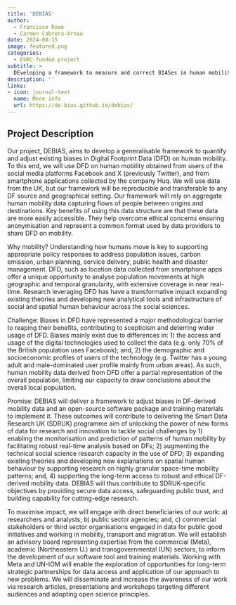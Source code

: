 ```yaml
---
title: 'DEBIAS'
author: 
  - Francisco Rowe
  - Carmen Cabrera-Arnau
date: 2024-08-15
image: featured.png
categories:
  - ESRC-funded project
subtitle: >
  DEveloping a framework to measure and correct BIASes in human mobility data extracted from digital footprints
description: ''
links:
- icon: journal-text
  name: More info
  url: https://de-bias.github.io/debias/
---
```


## Project Description

Our project, DEBIAS, aims to develop a generalisable framework to quantify and adjust existing biases in Digital Footprint Data (DFD) on human mobility. To this end, we will use DFD on human mobility obtained from users of the social media platforms Facebook and X (previously Twitter), and from smartphone applications collected by the company Huq. We will use data from the UK, but our framework will be reproducible and transferable to any DF source and geographical setting. Our framework will rely on aggregate human mobility data capturing flows of people between origins and destinations. Key benefits of using this data structure are that these data are more easily accessible. They help overcome ethical concerns ensuring anonymisation and represent a common format used by data providers to share DFD on mobility.

Why mobility? Understanding how humans move is key to supporting appropriate policy responses to address population issues, carbon emission, urban planning, service delivery, public health and disaster management. DFD, such as location data collected from smartphone apps offer a unique opportunity to analyse population movements at high geographic and temporal granularity, with extensive coverage in near real-time. Research leveraging DFD has have a transformative impact expanding existing theories and developing new analytical tools and infrastructure of social and spatial human behaviour across the social sciences.

Challenge: Biases in DFD have represented a major methodological barrier to reaping their benefits, contributing to scepticism and deterring wider usage of DFD. Biases mainly exist due to differences in: 1) the access and usage of the digital technologies used to collect the data (e.g. only 70% of the British population uses Facebook); and, 2) the demographic and socioeconomic profiles of users of the technology (e.g. Twitter has a young adult and male-dominated user profile mainly from urban areas). As such, human mobility data derived from DFD offer a partial representation of the overall population, limiting our capacity to draw conclusions about the overall local population.

Promise: DEBIAS will deliver a framework to adjust biases in DF-derived mobility data and an open-source software package and training materials to implement it. These outcomes will contribute to delivering the Smart Data Research UK (SDRUK) programme aim of unlocking the power of new forms of data for research and innovation to tackle social challenges by 1) enabling the monitorisation and prediction of patterns of human mobility by facilitating robust real-time analysis based on DFs; 2) augmenting the technical social science research capacity in the use of DFD; 3) expanding existing theories and developing new explanations on spatial human behaviour by supporting research on highly granular space-time mobility patterns; and, 4) supporting the long-term access to robust and ethical DF-derived mobility data. DEBIAS will thus contribute to SDRUK-specific objectives by providing secure data access, safeguarding public trust, and building capability for cutting-edge research.

To maximise impact, we will engage with direct beneficiaries of our work: a) researchers and analysts; b) public sector agencies; and, c) commercial stakeholders or third sector organisations engaged in data for public good initiatives and working in mobility, transport and migration. We will establish an advisory board representing expertise from the commercial (Meta), academic (Northeastern U.) and transgovernmental (UN) sectors, to inform the development of our software tool and training materials. Working with Meta and UN-IOM will enable the exploration of opportunities for long-term strategic partnerships for data access and application of our approach to new problems. We will disseminate and increase the awareness of our work via research articles, presentations and workshops targeting different audiences and adopting open science principles.
